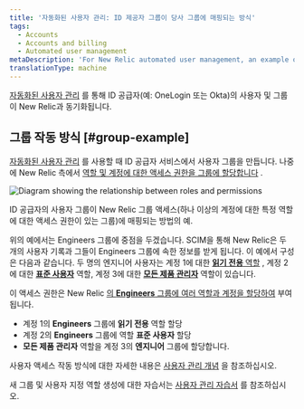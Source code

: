 ```yaml
---
title: '자동화된 사용자 관리: ID 제공자 그룹이 당사 그룹에 매핑되는 방식'
tags:
  - Accounts
  - Accounts and billing
  - Automated user management
metaDescription: 'For New Relic automated user management, an example of how identity provider groups map over to New Relic user management features.'
translationType: machine
---
```



[자동화된 사용자 관리](/docs/accounts/accounts/automated-user-management/automated-user-provisioning-single-sign) 를 통해 ID 공급자(예: OneLogin 또는 Okta)의 사용자 및 그룹이 New Relic과 동기화됩니다.

## 그룹 작동 방식 [#group-example]

[자동화된 사용자 관리](/docs/accounts/accounts/automated-user-management/automated-user-provisioning-single-sign) 를 사용할 때 ID 공급자 서비스에서 사용자 그룹을 만듭니다. 나중에 New Relic 측에서 [역할 및 계정에 대한 액세스 권한을 그룹에 할당합니다](/docs/accounts/accounts-billing/new-relic-one-user-management/user-management-concepts#understand-concepts) .

<img
  title="Roles and permissions"
  alt="Diagram showing the relationship between roles and permissions"
  src={rolesimg26Permissions}
/>

<figcaption>
  ID 공급자의 사용자 그룹이 New Relic 그룹 액세스(하나 이상의 계정에 대한 특정 역할에 대한 액세스 권한이 있는 그룹)에 매핑되는 방법의 예.
</figcaption>

위의 예에서는 Engineers 그룹에 중점을 두겠습니다. SCIM을 통해 New Relic은 두 개의 사용자 기록과 그들이 Engineers 그룹에 속한 정보를 받게 됩니다. 이 예에서 구성은 다음과 같습니다. 두 명의 엔지니어 사용자는 계정 1에 대한 [**읽기 전용** 역할](/docs/accounts/accounts-billing/new-relic-one-user-management/user-management-concepts#roles) , 계정 2에 대한 [**표준 사용자**](/docs/accounts/accounts-billing/new-relic-one-user-management/user-management-concepts#roles) 역할, 계정 3에 대한 [**모든 제품 관리자**](/docs/accounts/accounts-billing/new-relic-one-user-management/user-management-concepts#roles) 역할이 있습니다.

이 액세스 권한은 New Relic [의 **Engineers** 그룹에 여러 역할과 계정을 할당하여](/docs/accounts/accounts-billing/new-relic-one-user-management/user-management-concepts#understand-concepts) 부여됩니다.

* 계정 1의 **Engineers** 그룹에 **읽기 전용** 역할 할당
* 계정 2의 **Engineers** 그룹에 역할 **표준 사용자** 할당
* **모든 제품 관리자** 역할을 계정 3의 **엔지니어** 그룹에 할당합니다.

사용자 액세스 작동 방식에 대한 자세한 내용은 [사용자 관리 개념](/docs/accounts/accounts-billing/new-relic-one-user-management/user-management-concepts#understand-concepts) 을 참조하십시오.

새 그룹 및 사용자 지정 역할 생성에 대한 자습서는 [사용자 관리 자습서](/docs/accounts/accounts-billing/new-relic-one-user-management/tutorial-add-new-user-groups-roles-new-relic-one-user-model/) 를 참조하십시오.